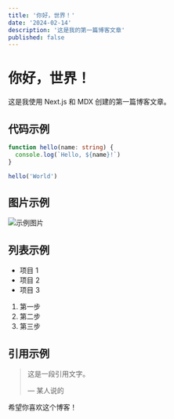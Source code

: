 ```yaml
---
title: '你好，世界！'
date: '2024-02-14'
description: '这是我的第一篇博客文章'
published: false
---
```


# 你好，世界！

这是我使用 Next.js 和 MDX 创建的第一篇博客文章。

## 代码示例

```typescript
function hello(name: string) {
  console.log(`Hello, ${name}!`)
}

hello('World')
```

## 图片示例

![示例图片](/example.jpg)

## 列表示例

- 项目 1
- 项目 2
- 项目 3

1. 第一步
2. 第二步
3. 第三步

## 引用示例

> 这是一段引用文字。
> 
> — 某人说的

希望你喜欢这个博客！